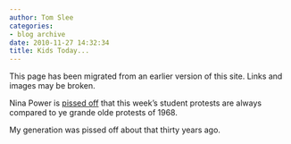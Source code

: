 ```yaml
---
author: Tom Slee
categories:
- blog archive
date: 2010-11-27 14:32:34
title: Kids Today...
---
```


::: {.callout-note}

This page has been migrated from an earlier version of this site. 
Links and images may be broken.

:::



				

Nina Power is [pissed off](http://infinitethought.cinestatic.com/index.php/5448/) that this week's student protests are always compared to ye grande olde protests of 1968.




My generation was pissed off about that thirty years ago.


		
